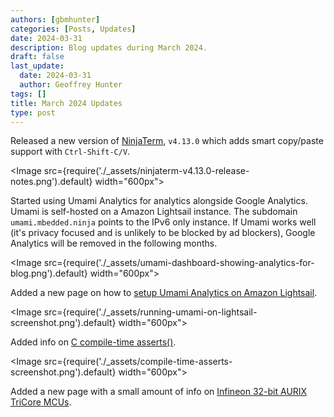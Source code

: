 ```yaml
---
authors: [gbmhunter]
categories: [Posts, Updates]
date: 2024-03-31
description: Blog updates during March 2024.
draft: false
last_update:
  date: 2024-03-31
  author: Geoffrey Hunter
tags: []
title: March 2024 Updates
type: post
---
```


Released a new version of [NinjaTerm](https://ninjaterm.mbedded.ninja/), `v4.13.0` which adds smart copy/paste support with `Ctrl-Shift-C/V`.

<Image src={require('./_assets/ninjaterm-v4.13.0-release-notes.png').default} width="600px"></Image>

Started using Umami Analytics for analytics alongside Google Analytics. Umami is self-hosted on a Amazon Lightsail instance. The subdomain `umami.mbedded.ninja` points to the IPv6 only instance. If Umami works well (it's privacy focused and is unlikely to be blocked by ad blockers), Google Analytics will be removed in the following months.

<Image src={require('./_assets/umami-dashboard-showing-analytics-for-blog.png').default} width="600px"></Image>

Added a new page on how to [setup Umami Analytics on Amazon Lightsail](/programming/website-design/running-umami-on-aws-lightsail/).

<Image src={require('./_assets/running-umami-on-lightsail-screenshot.png').default} width="600px"></Image>

Added info on [C compile-time asserts()](/programming/languages/c/assertions-assert/).

<Image src={require('./_assets/compile-time-asserts-screenshot.png').default} width="600px"></Image>

Added a new page with a small amount of info on [Infineon 32-bit AURIX TriCore MCUs](/programming/microcontrollers/infineon-32bit-aurix-tricore/).

